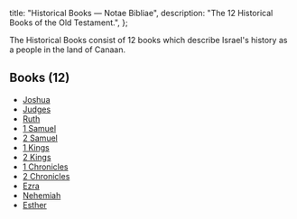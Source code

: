   title: "Historical Books — Notae Bibliae",
  description: "The 12 Historical Books of the Old Testament.",
};

<Initial text="Historical Books" />

The Historical Books consist of 12 books which describe Israel's history as a people in the land of Canaan.

## Books (12)

* [Joshua](/bible/old-testament/historical-books/joshua)
* [Judges](/bible/old-testament/historical-books/judges)
* [Ruth](/bible/old-testament/historical-books/ruth)
* [1 Samuel](/bible/old-testament/historical-books/1-samuel)
* [2 Samuel](/bible/old-testament/historical-books/2-samuel)
* [1 Kings](/bible/old-testament/historical-books/1-kings)
* [2 Kings](/bible/old-testament/historical-books/2-kings)
* [1 Chronicles](/bible/old-testament/historical-books/1-chronicles)
* [2 Chronicles](/bible/old-testament/historical-books/2-chronicles)
* [Ezra](/bible/old-testament/historical-books/ezra)
* [Nehemiah](/bible/old-testament/historical-books/nehemiah)
* [Esther](/bible/old-testament/historical-books/esther)
